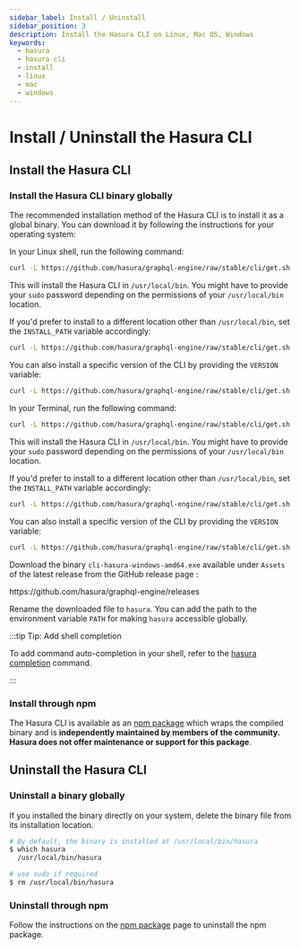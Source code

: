 ```yaml
---
sidebar_label: Install / Uninstall
sidebar_position: 3
description: Install the Hasura CLI on Linux, Mac OS, Windows
keywords:
  - hasura
  - hasura cli
  - install
  - linux
  - mac
  - windows
---
```



# Install / Uninstall the Hasura CLI

## Install the Hasura CLI

### Install the Hasura CLI binary globally

The recommended installation method of the Hasura CLI is to install it as a global binary. You can download it by
following the instructions for your operating system:

<Tabs groupId="user-preference" className="api-tabs">
<TabItem value="linux" label="Linux">

In your Linux shell, run the following command:

```bash
curl -L https://github.com/hasura/graphql-engine/raw/stable/cli/get.sh | bash
```

This will install the Hasura CLI in `/usr/local/bin`. You might have to provide your `sudo` password depending on the
permissions of your `/usr/local/bin` location.

If you'd prefer to install to a different location other than `/usr/local/bin`, set the `INSTALL_PATH` variable
accordingly:

```bash
curl -L https://github.com/hasura/graphql-engine/raw/stable/cli/get.sh | INSTALL_PATH=$HOME/bin bash
```

You can also install a specific version of the CLI by providing the `VERSION` variable:

```bash
curl -L https://github.com/hasura/graphql-engine/raw/stable/cli/get.sh | VERSION=v2.40.0 bash
```

</TabItem>
<TabItem value="mac" label="Mac">

In your Terminal, run the following command:

```bash
curl -L https://github.com/hasura/graphql-engine/raw/stable/cli/get.sh | bash
```

This will install the Hasura CLI in `/usr/local/bin`. You might have to provide your `sudo` password depending on the
permissions of your `/usr/local/bin` location.

If you'd prefer to install to a different location other than `/usr/local/bin`, set the `INSTALL_PATH` variable
accordingly:

```bash
curl -L https://github.com/hasura/graphql-engine/raw/stable/cli/get.sh | INSTALL_PATH=$HOME/bin bash
```

You can also install a specific version of the CLI by providing the `VERSION` variable:

```bash
curl -L https://github.com/hasura/graphql-engine/raw/stable/cli/get.sh | VERSION=v2.40.0 bash
```

</TabItem>
<TabItem value="windows" label="Windows">

Download the binary `cli-hasura-windows-amd64.exe` available under `Assets` of the latest release from the GitHub
release page :

<Link to="https://github.com/hasura/graphql-engine/releases">https://github.com/hasura/graphql-engine/releases</Link>

Rename the downloaded file to `hasura`. You can add the path to the environment variable `PATH` for making `hasura`
accessible globally.

</TabItem>
</Tabs>

:::tip Tip: Add shell completion

To add command auto-completion in your shell, refer to the
[hasura completion](/hasura-cli/commands/hasura_completion.mdx) command.

:::

### Install through npm

The Hasura CLI is available as an [npm package](https://www.npmjs.com/package/hasura-cli) which wraps the compiled
binary and is **independently maintained by members of the community. Hasura does not offer maintenance or support for
this package**.

## Uninstall the Hasura CLI

### Uninstall a binary globally

If you installed the binary directly on your system, delete the binary file from its installation location.

```bash
# By default, the binary is installed at /usr/local/bin/hasura
$ which hasura
  /usr/local/bin/hasura

# use sudo if required
$ rm /usr/local/bin/hasura
```

### Uninstall through npm

Follow the instructions on the [npm package](https://www.npmjs.com/package/hasura-cli) page to uninstall the npm
package.

